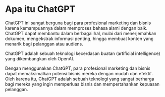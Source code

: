 # Apa itu ChatGPT
 
ChatGPT ini sangat berguna bagi para profesional marketing dan bisnis karena kemampuannya dalam memproses bahasa alami dengan baik. ChatGPT dapat membantu dalam berbagai hal, mulai dari menerjemahkan dokumen, mengekstrak informasi penting, hingga membuat konten yang menarik bagi pelanggan atau audiens.

ChatGPT adalah sebuah teknologi kecerdasan buatan (artificial intelligence) yang dikembangkan oleh OpenAI.

Dengan menggunakan ChatGPT, para profesional marketing dan bisnis dapat memaksimalkan potensi bisnis mereka dengan mudah dan efektif. Oleh karena itu, ChatGPT adalah sebuah teknologi yang sangat berharga bagi mereka yang ingin memperluas bisnis dan mempertahankan kepuasan pelanggan.
